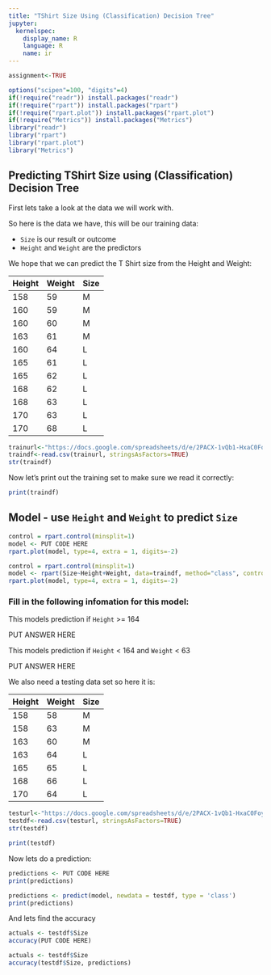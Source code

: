 ```yaml
---
title: "TShirt Size Using (Classification) Decision Tree"
jupyter:
  kernelspec:
    display_name: R
    language: R
    name: ir
---
```


```r
assignment<-TRUE
```

```r
options("scipen"=100, "digits"=4)
if(!require("readr")) install.packages("readr")
if(!require("rpart")) install.packages("rpart")
if(!require("rpart.plot")) install.packages("rpart.plot")
if(!require("Metrics")) install.packages("Metrics")
library("readr")
library("rpart")
library("rpart.plot")
library("Metrics")
```

## Predicting TShirt Size using (Classification) Decision Tree 


First lets take a look at the data we will work with. 

So here is the data we have, this will be our training data:

- `Size` is our result or outcome
- `Height` and `Weight` are the predictors

We hope that we can predict the T Shirt size from the Height and Weight:   

| Height | Weight | Size |
|--------|--------|------|
| 158    | 59     | M    |
| 160    | 59     | M    |
| 160    | 60     | M    |
| 163    | 61     | M    |
| 160    | 64     | L    |
| 165    | 61     | L    |
| 165    | 62     | L    |
| 168    | 62     | L    |
| 168    | 63     | L    |
| 170    | 63     | L    |
| 170    | 68     | L    |

```r
trainurl<-"https://docs.google.com/spreadsheets/d/e/2PACX-1vQb1-HxaC0FoyX5qGgAqcYRIVS5eZqwwfnECQucfqZ-Kn-65Pdacy80UX4K2AAJQH0WwgPd_OH_6Y7d/pub?gid=0&single=true&output=csv"
traindf<-read.csv(trainurl, stringsAsFactors=TRUE)
str(traindf)
```
Now let's print out the training set to make sure we read it correctly:

```r
print(traindf)
```

## Model - use `Height` and `Weight` to predict `Size` 

```r
control = rpart.control(minsplit=1)
model <- PUT CODE HERE 
rpart.plot(model, type=4, extra = 1, digits=-2)
```
```r
control = rpart.control(minsplit=1)
model <- rpart(Size~Height+Weight, data=traindf, method="class", control = control)
rpart.plot(model, type=4, extra = 1, digits=-2)
```

### Fill in the following infomation for this model:

This models prediction if `Height` >= 164     

PUT ANSWER HERE

This models prediction if  `Height` < 164 and `Weight` < 63

PUT ANSWER HERE

We also need a testing data set so here it is:

| Height | Weight | Size |
|--------|--------|------|
| 158    | 58     | M    |
| 158    | 63     | M    |
| 163    | 60     | M    |
| 163    | 64     | L    |
| 165    | 65     | L    |
| 168    | 66     | L    |
| 170    | 64     | L    |

```r
testurl<-"https://docs.google.com/spreadsheets/d/e/2PACX-1vQb1-HxaC0FoyX5qGgAqcYRIVS5eZqwwfnECQucfqZ-Kn-65Pdacy80UX4K2AAJQH0WwgPd_OH_6Y7d/pub?gid=15577345&single=true&output=csv"
testdf<-read.csv(testurl, stringsAsFactors=TRUE)
str(testdf)
```

```r
print(testdf)
```

Now lets do a prediction:

```r
predictions <- PUT CODE HERE 
print(predictions)
```
```r
predictions <- predict(model, newdata = testdf, type = 'class')
print(predictions)
```

And lets find the accuracy


```r
actuals <- testdf$Size
accuracy(PUT CODE HERE)
```
```r
actuals <- testdf$Size
accuracy(testdf$Size, predictions)
```
